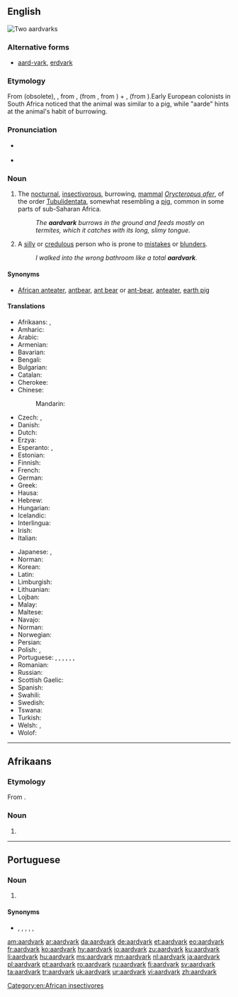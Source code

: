 ==English==
[[Image:Erdferkel-drawing.jpg|thumb|right|Two aardvarks]]
{{wikipedia}}
{{wikispecies|Orycteropus afer}}

===Alternative forms===
* [[aard-vark]], [[erdvark]]

===Etymology===
From {{etyl|af|en}} {{term|aardvark|lang=af}} (obsolete), {{term|erdvark|lang=af}}, from {{etyl|af|en}} {{term|aarde||earth|lang=af}}, (from {{etyl|nl|en}}, from {{etyl|dum|en}} {{term|aerde|lang=dum}}) + {{etyl|af|en}} {{term|vark||pig|lang=af}}, (from {{etyl|dum|en}} {{term|varken||pig|lang=dum}}).Early European colonists in South Africa noticed that the animal was similar to a pig, while "aarde" hints at the animal's habit of burrowing.

===Pronunciation===
{{wikisource1911Enc|Aard-vark}}
* {{a|RP}} {{IPA|/ˈɑːd.vɑːk/|lang=en}}
* {{a|US}} {{IPA|/ˈɑɹdˌvɑɹk/|/ˈɑd.vɑk/|lang=en}}

===Noun===
{{en-noun}}

# The [[nocturnal]], [[insectivorous]], burrowing, [[mammal]] ''[[Orycteropus afer]]'', of the order [[Tubulidentata]], somewhat resembling a [[pig]], common in some parts of sub-Saharan Africa. {{defdate|First attested in the late 18<sup>th</sup> c.}}
#: ''The '''aardvark''' burrows in the ground and feeds mostly on termites, which it catches with its long, slimy tongue.''
# {{context|slang|particularly in the southeast|_|US|lang=en}} A [[silly]] or [[credulous]] person who is prone to [[mistakes]] or [[blunders]].
#: ''I walked into the wrong bathroom like a total '''aardvark'''.''

====Synonyms====
* {{sense|mammal}} [[African anteater]], [[antbear]], [[ant bear]] or [[ant-bear]], [[anteater]], [[earth pig]]

====Translations====
{{trans-top|mammal}}
* Afrikaans: {{t|af|erdvark}}, {{qualifier|obsolete}} {{t|af|aardvark}}
* Amharic: {{t|am|ጃርት|sc=Ethi}}
* Arabic: {{t|ar|خِنْزِير اَلْأَرْض|m}}
* Armenian: {{t|hy|գետնախոզ}}
* Bavarian: {{t|bar|erdfàggi}}
* Bengali: {{t|bn|আর্ডভার্ক|sc=Beng}}
* Bulgarian: {{t+|bg|мравояд|m}}
* Catalan: {{t|ca|porc formiguer|m}}
* Cherokee: {{t|chr|ᏙᏒᏓᎵ ᏗᎦᏰᏍᎩ}}
* Chinese:
*: Mandarin: {{t+|cmn|土豚|tr=tǔtún|sc=Hani}}
* Czech: {{t|cs|hrabáč|m}}, {{t|cs|hrabáč kapský|m}}
* Danish: {{t+|da|jordsvin|n}}
* Dutch: {{t+|nl|aardvarken|n}}
* Erzya: {{t|myv|модатуво}}
* Esperanto: {{t|eo|orikteropo}}, {{t|eo|orikteropo terporko}}
* Estonian: {{t+|et|tuhnik}}
* Finnish: {{t+|fi|maasika}}
* French: {{t+|fr|oryctérope|m}}
* German: {{t+|de|Erdferkel|n}}
* Greek: {{t+|el|μυρμηγκοφάγος|m|sc=Grek}}
* Hausa: {{t|ha|dagbi}}
* Hebrew: {{t|he|שנבוב|m}}
* Hungarian: {{t+|hu|földimalac}}
* Icelandic: {{t|is|jarðsvín|n}}
* Interlingua: {{t|ia|orycteropo}}
* Irish: {{t+|ga|arcán talún|m}}
* Italian: {{t|it|oritteropo|m}}
{{trans-mid}}
* Japanese: {{t|ja|土豚|tr=[[ツチブタ]], tsuchibuta|sc=Jpan}}, {{t|ja|蟻食|tr=[[アリクイ]], arikui|sc=Jpan}}
* Norman: {{t|nrf|couochon d'tèrre|m}}
* Korean: {{t|ko|땅돼지}}
* Latin: {{t|la|orycteropus|m}}
* Limburgish: {{t|li|eerdverke}}
* Lithuanian: {{t|lt|vamzdžiadančiai}}
* Lojban: {{t|jbo|rikteropu}}
* Malay: {{t+|ms|ardvark}}
* Maltese: {{t|mt|orikteropu|m}}
* Navajo: {{t|nv|bisóodi bíchį́į́h nineezí}}
* Norman: {{t|nrf|couochon d'tèrre|alt=couochon d’tèrre|m}}
* Norwegian: {{t|no|jordsvin|n}}
* Persian: {{t|fa|خوک خاکی|tr=xuk-e xâki|sc=fa-Arab}}
* Polish: {{t+check|pl|mrównik|m}}, {{t+check|pl|prosię ziemne|n}}
* Portuguese: {{t|pt|oricterope|m}}, {{t+|pt|porco-da-terra|m}}, {{t|pt|jimbo|m}}, {{t+|pt|porco-formigueiro|m}}, {{t+|pt|timba|f}}, {{t+|pt|timbo|m}}, {{t+|pt|aardvark|m}}
* Romanian: {{t|ro|porcul termitelor|m}}
* Russian: {{t+|ru|трубкозу́б|m}}
* Scottish Gaelic: {{t|gd|mathan-sheangan|m}}
* Spanish: {{t+|es|cerdo hormiguero|m}}
* Swahili: {{qualifier|nc 1/2}} {{t|sw|mhanga}}
* Swedish: {{t+|sv|jordsvin|n}}
* Tswana: {{t|tn|thakadu}} {{qualifier|nc 9/10}}
* Turkish: {{t+|tr|aardvark}}
* Welsh: {{t|cy|baedd daear|m}}, {{t|cy|grugarth|f}}
* Wolof: {{t|wo|njaxat|alt=njaxat bi}}
{{trans-bottom}}

[[Category:en:African insectivores]]

----

==Afrikaans==

===Etymology===
From {{etyl|nl|af}} {{compound|aarde|t1=earth, soil|varken|t2=pig|lang=nl|nocat=1}}.

===Noun===
{{af-noun|aardvarke}}

# {{obsolete form of|erdvark|lang=af}}

----

==Portuguese==

===Noun===
{{pt-noun|m|s}}

# {{l|en|aardvark}} {{gloss|mammal}}

====Synonyms====
* {{l|pt|oricterope}}, {{l|pt|porco-da-terra}}, {{l|pt|jimbo}}, {{l|pt|porco-formigueiro}}, {{l|pt|timba}}, {{l|pt|timbo}}

[[am:aardvark]]
[[ar:aardvark]]
[[da:aardvark]]
[[de:aardvark]]
[[et:aardvark]]
[[eo:aardvark]]
[[fr:aardvark]]
[[ko:aardvark]]
[[hy:aardvark]]
[[io:aardvark]]
[[zu:aardvark]]
[[ku:aardvark]]
[[li:aardvark]]
[[hu:aardvark]]
[[ms:aardvark]]
[[mn:aardvark]]
[[nl:aardvark]]
[[ja:aardvark]]
[[pl:aardvark]]
[[pt:aardvark]]
[[ro:aardvark]]
[[ru:aardvark]]
[[fi:aardvark]]
[[sv:aardvark]]
[[ta:aardvark]]
[[tr:aardvark]]
[[uk:aardvark]]
[[ur:aardvark]]
[[vi:aardvark]]
[[zh:aardvark]]